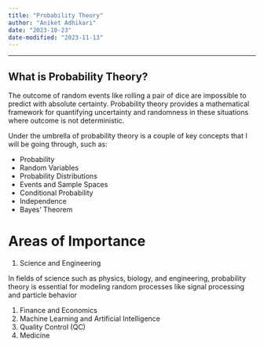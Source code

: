 ```yaml
---
title: "Probability Theory"
author: "Aniket Adhikari"
date: "2023-10-23"
date-modified: "2023-11-13"
---
```

---
## What is Probability Theory?
The outcome of random events like rolling a pair of dice are impossible to predict with absolute certainty. Probability theory provides a mathematical framework for quantifying uncertainty and randomness in these situations where outcome is not deterministic. 

Under the umbrella of probability theory is a couple of key concepts that I will be going through, such as:

-   Probability
-   Random Variables
-   Probability Distributions 
-   Events and Sample Spaces 
-   Conditional Probability 
-   Independence
-   Bayes' Theorem

# Areas of Importance
1. Science and Engineering

In fields of science such as physics, biology, and engineering, probability theory is essential for modeling random processes like signal processing and particle behavior

1. Finance and Economics 
2. Machine Learning and Artificial Intelligence 
3. Quality Control (QC)
4. Medicine 